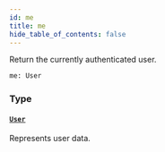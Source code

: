 ```yaml
---
id: me
title: me
hide_table_of_contents: false
---
```


Return the currently authenticated user.

```graphql
me: User
```

### Type

#### [`User`](../../../developer/api-reference/objects/user)

Represents user data.
